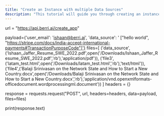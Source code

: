 ```yaml
---
title: "Create an Instance with multiple Data Sources"
description: "This tutorial will guide you through creating an instance with multiple data sources"
---
```




url = "https://api.berri.ai/create_app"

payload={'user_email': 'ishaan@berri.ai',
'data_source': ' ["hello world", "https://stripe.com/docs/india-accept-international-payments#TransactionPurposeCode"]'}
files=[
  ('data_source',('Ishaan_Jaffer_Resume_SWE_2022.pdf',open('/Downloads/Ishaan_Jaffer_Resume_SWE_2022.pdf','rb'),'application/pdf')),
  ('file3',('latam_test.html',open('/Downloads/latam_test.html','rb'),'text/html')),
  ('file4',('Balaji Srinivasan on the Network State and How to Start a New Country.docx',open('/Downloads/Balaji Srinivasan on the Network State and How to Start a New Country.docx','rb'),'application/vnd.openxmlformats-officedocument.wordprocessingml.document'))
]
headers = {}

response = requests.request("POST", url, headers=headers, data=payload, files=files)

print(response.text)

